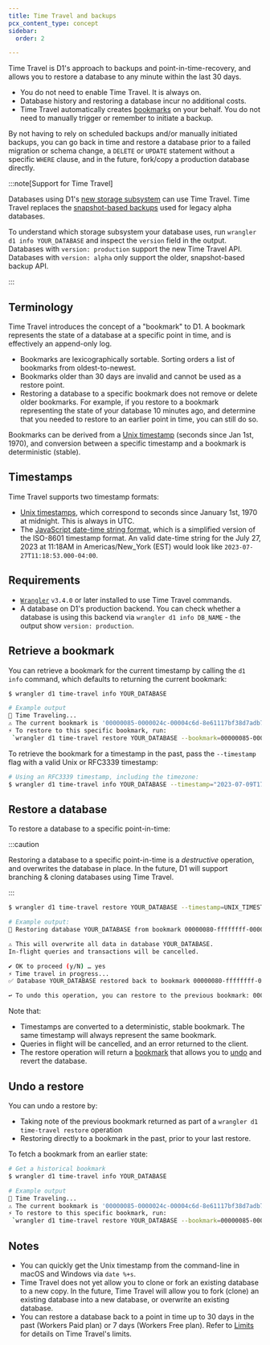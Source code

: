 ```yaml
---
title: Time Travel and backups
pcx_content_type: concept
sidebar:
  order: 2

---
```


Time Travel is D1's approach to backups and point-in-time-recovery, and allows you to restore a database to any minute within the last 30 days.

* You do not need to enable Time Travel. It is always on.
* Database history and restoring a database incur no additional costs.
* Time Travel automatically creates [bookmarks](#terminology) on your behalf. You do not need to manually trigger or remember to initiate a backup.

By not having to rely on scheduled backups and/or manually initiated backups, you can go back in time and restore a database prior to a failed migration or schema change, a `DELETE` or `UPDATE` statement without a specific `WHERE` clause, and in the future, fork/copy a production database directly.

:::note[Support for Time Travel]


Databases using D1's [new storage subsystem](https://blog.cloudflare.com/d1-turning-it-up-to-11/) can use Time Travel. Time Travel replaces the [snapshot-based backups](/d1/reference/backups/) used for legacy alpha databases.

To understand which storage subsystem your database uses, run `wrangler d1 info YOUR_DATABASE` and inspect the `version` field in the output. Databases with `version: production` support the new Time Travel API. Databases with `version: alpha` only support the older, snapshot-based backup API.


:::

## Terminology

Time Travel introduces the concept of a "bookmark" to D1. A bookmark represents the state of a database at a specific point in time, and is effectively an append-only log.

* Bookmarks are lexicographically sortable. Sorting orders a list of bookmarks from oldest-to-newest.
* Bookmarks older than 30 days are invalid and cannot be used as a restore point.
* Restoring a database to a specific bookmark does not remove or delete older bookmarks. For example, if you restore to a bookmark representing the state of your database 10 minutes ago, and determine that you needed to restore to an earlier point in time, you can still do so.

Bookmarks can be derived from a [Unix timestamp](https://en.wikipedia.org/wiki/Unix_time) (seconds since Jan 1st, 1970), and conversion between a specific timestamp and a bookmark is deterministic (stable).

## Timestamps

Time Travel supports two timestamp formats:

* [Unix timestamps](https://developer.mozilla.org/en-US/docs/Glossary/Unix_time), which correspond to seconds since January 1st, 1970 at midnight. This is always in UTC.
* The [JavaScript date-time string format](https://developer.mozilla.org/en-US/docs/Web/JavaScript/Reference/Global_Objects/Date#date_time_string_format), which is a simplified version of the ISO-8601 timestamp format. An valid date-time string for the July 27, 2023 at 11:18AM in Americas/New\_York (EST) would look like `2023-07-27T11:18:53.000-04:00`.

## Requirements

* [`Wrangler`](/workers/wrangler/install-and-update/) `v3.4.0` or later installed to use Time Travel commands.
* A database on D1's production backend. You can check whether a database is using this backend via `wrangler d1 info DB_NAME` - the output show `version: production`.

## Retrieve a bookmark

You can retrieve a bookmark for the current timestamp by calling the `d1 info` command, which defaults to returning the current bookmark:

```sh
$ wrangler d1 time-travel info YOUR_DATABASE

# Example output
🚧 Time Traveling...
⚠️ The current bookmark is '00000085-0000024c-00004c6d-8e61117bf38d7adb71b934ebbf891683'
⚡️ To restore to this specific bookmark, run:
 `wrangler d1 time-travel restore YOUR_DATABASE --bookmark=00000085-0000024c-00004c6d-8e61117bf38d7adb71b934ebbf891683`
```

To retrieve the bookmark for a timestamp in the past, pass the `--timestamp` flag with a valid Unix or RFC3339 timestamp:

```sh
# Using an RFC3339 timestamp, including the timezone:
$ wrangler d1 time-travel info YOUR_DATABASE --timestamp="2023-07-09T17:31:11+00:00"
```

## Restore a database

To restore a database to a specific point-in-time:

:::caution


Restoring a database to a specific point-in-time is a *destructive* operation, and overwrites the database in place. In the future, D1 will support branching & cloning databases using Time Travel.


:::

```sh
$ wrangler d1 time-travel restore YOUR_DATABASE --timestamp=UNIX_TIMESTAMP

# Example output:
🚧 Restoring database YOUR_DATABASE from bookmark 00000080-ffffffff-00004c60-390376cb1c4dd679b74a19d19f5ca5be

⚠️ This will overwrite all data in database YOUR_DATABASE.
In-flight queries and transactions will be cancelled.

✔ OK to proceed (y/N) … yes
⚡️ Time travel in progress...
✅ Database YOUR_DATABASE restored back to bookmark 00000080-ffffffff-00004c60-390376cb1c4dd679b74a19d19f5ca5be

↩️ To undo this operation, you can restore to the previous bookmark: 00000085-ffffffff-00004c6d-2510c8b03a2eb2c48b2422bb3b33fad5
```

Note that:

* Timestamps are converted to a deterministic, stable bookmark. The same timestamp will always represent the same bookmark.
* Queries in flight will be cancelled, and an error returned to the client.
* The restore operation will return a [bookmark](#terminology) that allows you to [undo](#undo-a-restore) and revert the database.

## Undo a restore

You can undo a restore by:

* Taking note of the previous bookmark returned as part of a `wrangler d1 time-travel restore` operation
* Restoring directly to a bookmark in the past, prior to your last restore.

To fetch a bookmark from an earlier state:

```sh
# Get a historical bookmark
$ wrangler d1 time-travel info YOUR_DATABASE

# Example output
🚧 Time Traveling...
⚠️ The current bookmark is '00000085-0000024c-00004c6d-8e61117bf38d7adb71b934ebbf891683'
⚡️ To restore to this specific bookmark, run:
 `wrangler d1 time-travel restore YOUR_DATABASE --bookmark=00000085-0000024c-00004c6d-8e61117bf38d7adb71b934ebbf891683`
```

## Notes

* You can quickly get the Unix timestamp from the command-line in macOS and Windows via `date %+s`.
* Time Travel does not yet allow you to clone or fork an existing database to a new copy. In the future, Time Travel will allow you to fork (clone) an existing database into a new database, or overwrite an existing database.
* You can restore a database back to a point in time up to 30 days in the past (Workers Paid plan) or 7 days (Workers Free plan). Refer to [Limits](/d1/platform/limits/) for details on Time Travel's limits.

